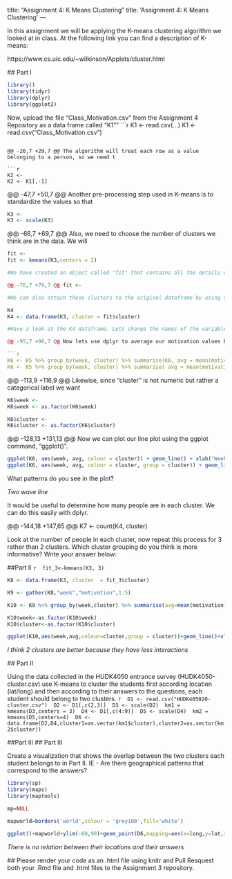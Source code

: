 
 title: "Assignment 4: K Means Clustering"
 title: 'Assignment 4: K Means Clustering'
 ---

 In this assignment we will be applying the K-means clustering algorithm we looked at in class. At the following link you can find a description of K-means:

 https://www.cs.uic.edu/~wilkinson/Applets/cluster.html

 ## Part I

 ```r
 library()
 library(tidyr)
 library(dplyr)
 library(ggplot2)
 ```

 Now, upload the file "Class_Motivation.csv" from the Assignment 4 Repository as a data frame called "K1""
 ```r

 K1 <- read.csv(...)
 K1 <- read.csv("Class_Motivation.csv")

 ```

 @@ -26,7 +29,7 @@ The algorithm will treat each row as a value belonging to a person, so we need t

 ```r

 K2 <- 
 K2 <- K1[,-1]

 ```

 @@ -47,7 +50,7 @@ Another pre-processing step used in K-means is to standardize the values so that

 ```r

 K3 <- 
 K3 <- scale(K3)

 ```

 @@ -66,7 +69,7 @@ Also, we need to choose the number of clusters we think are in the data. We will

 ```r

 fit <- 
 fit <- kmeans(K3,centers = 2)

 #We have created an object called "fit" that contains all the details of our clustering including which observations belong to each cluster.

 @@ -76,7 +79,7 @@ fit <-

 #We can also attach these clusters to the original dataframe by using the "data.frame" command to create a new data frame called K4.

 K4
 K4 <- data.frame(K3, cluster = fit$cluster)

 #Have a look at the K4 dataframe. Lets change the names of the variables to make it more convenient with the names() command.

 @@ -95,7 +98,7 @@ Now lets use dplyr to average our motivation values by week and by cluster.

 ```r

 K6 <- K5 %>% group_by(week, cluster) %>% summarise(K6, avg = mean(motivation))
 K6 <- K5 %>% group_by(week, cluster) %>% summarise( avg = mean(motivation))

 ```

 @@ -113,9 +116,9 @@ Likewise, since "cluster" is not numeric but rather a categorical label we want

 ```r

 K6$week <- 
 K6$week <- as.factor(K6$week)

 K6$cluster <- 
 K6$cluster <- as.factor(K6$cluster)

 ```

 @@ -128,13 +131,13 @@ Now we can plot our line plot using the ggplot command, "ggplot()".

 ```r

 ggplot(K6, aes(week, avg, colour = cluster)) + geom_line() + xlab("Week") + ylab("Average Motivation")
 ggplot(K6, aes(week, avg, colour = cluster, group = cluster)) + geom_line() + xlab("Week") + ylab("Average Motivation")

 ```

 What patterns do you see in the plot?


 *Two wave line*

 It would be useful to determine how many people are in each cluster. We can do this easily with dplyr.

 @@ -144,18 +147,65 @@ K7 <- count(K4, cluster)

 Look at the number of people in each cluster, now repeat this process for 3 rather than 2 clusters. Which cluster grouping do you think is more informative? Write your answer below:

 ##Part II
 ```r
 fit_3<-kmeans(K3, 3)
 ```


 ```r
 K8 <- data.frame(K3, cluster  = fit_3$cluster)
 ```

 ```r
 K9 <- gather(K8,"week","motivation",1:5)
 ```


 ```r
 K10 <- K9 %>% group_by(week,cluster) %>% summarise(avg=mean(motivation))
 ```


 ```r
 K10$week<-as.factor(K10$week)
 K10$cluster<-as.factor(K10$cluster)

 ggplot(K10,aes(week,avg,colour=cluster,group = cluster))+geom_line()+xlab("week")+ylab("Average Motivation")
 ```
 *I think 2 clusters are better because they have less interactions*

 ## Part II

 Using the data collected in the HUDK4050 entrance survey (HUDK4050-cluster.csv) use K-means to cluster the students first according location (lat/long) and then according to their answers to the questions, each student should belong to two clusters.
 ```r
 D1 <- read.csv("HUDK405020-cluster.csv")
 D2 <- D1[,c(2,3)]
 D3 <- scale(D2)
 km1 = kmeans(D3,centers = 3)
 D4 <- D1[,c(4:9)]
 D5 <- scale(D4)
 km2 = kmeans(D5,centers=4)
 D6 <- data.frame(D2,D4,cluster1=as.vector(km1$cluster),cluster2=as.vector(km2$cluster))
 ```

 ##Part III
 ## Part III

 Create a visualization that shows the overlap between the two clusters each student belongs to in Part II. IE - Are there geographical patterns that correspond to the answers? 

 ```r

 library(sp)
 library(maps)
 library(maptools)
 ```

 ```r
 mp=NULL

 mapworld=borders('world',colour = 'grey100',fill='white')

 ggplot()+mapworld+ylim(-60,90)+geom_point(D6,mapping=aes(x=long,y=lat,shape=as.factor(cluster1),col=as.factor(cluster2)))
 ```
 *There is no relation between their locations and their answers*

 ## Please render your code as an .html file using knitr and Pull Resquest both your .Rmd file and .html files to the Assignment 3 repository.
